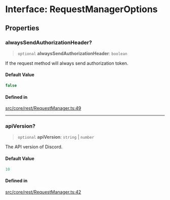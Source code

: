 # Interface: RequestManagerOptions

## Properties

### alwaysSendAuthorizationHeader?

> `optional` **alwaysSendAuthorizationHeader**: `boolean`

If the request method will always send authorization token.

#### Default Value

```ts
false
```

#### Defined in

[src/core/rest/RequestManager.ts:49](https://github.com/devdimer/cordium.js/blob/06472310c5bbe29a93ef738128bd60352268a62b/src/core/rest/RequestManager.ts#L49)

***

### apiVersion?

> `optional` **apiVersion**: `string` \| `number`

The API version of Discord.

#### Default Value

```ts
10
```

#### Defined in

[src/core/rest/RequestManager.ts:42](https://github.com/devdimer/cordium.js/blob/06472310c5bbe29a93ef738128bd60352268a62b/src/core/rest/RequestManager.ts#L42)
